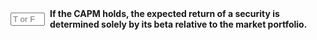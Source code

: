::: {.question-block}

<form onsubmit="event.preventDefault(); checkAnswerBox('module5_tf_q24','F')" style="display: flex; align-items: center; gap: 8px;">
<input type="text" id="module5_tf_q24" name="module5_tf_q24" maxlength="1" placeholder="T or F" style="width: 55px;" data-correct-answer="F" /> 
<label for="module5_tf_q24"><strong>If the CAPM holds, the expected return of a security is determined solely by its beta relative to the market portfolio.</strong></label>
</form>

<div id="feedback-module5_tf_q24" class="feedback" data-status="" style="display:none;">
This is FALSE. While CAPM uses beta, the risk-free rate also matters.
</div>

:::
